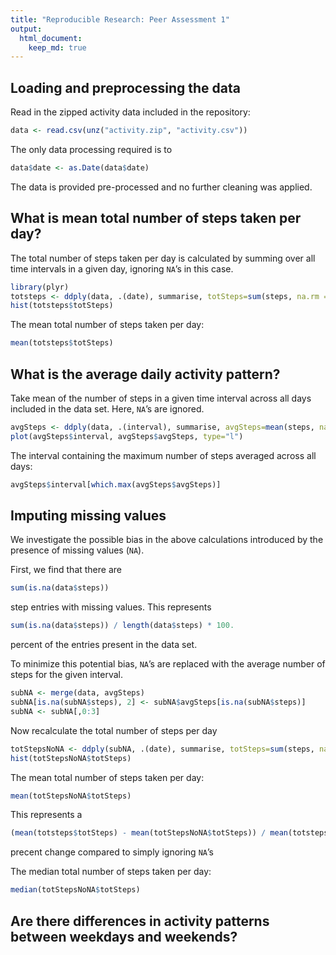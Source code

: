 ```yaml
---
title: "Reproducible Research: Peer Assessment 1"
output: 
  html_document:
    keep_md: true
---
```



## Loading and preprocessing the data

Read in the zipped activity data included in the repository:

```r
data <- read.csv(unz("activity.zip", "activity.csv"))
```

The only data processing required is to 
```r
data$date <- as.Date(data$date)
```

The data is provided pre-processed and no further cleaning was applied.

## What is mean total number of steps taken per day?

The total number of steps taken per day is calculated by summing over all time intervals in a given day, ignoring `NA`'s in this case.

```r
library(plyr)
totsteps <- ddply(data, .(date), summarise, totSteps=sum(steps, na.rm = TRUE))
hist(totsteps$totSteps)
```

The mean total number of steps taken per day: 
```r
mean(totsteps$totSteps)
```

## What is the average daily activity pattern?

Take mean of the number of steps in a given time interval across all days included in the data set. Here, `NA`'s are ignored.

```r
avgSteps <- ddply(data, .(interval), summarise, avgSteps=mean(steps, na.rm = TRUE))
plot(avgSteps$interval, avgSteps$avgSteps, type="l")
```

The interval containing the maximum number of steps averaged across all days:
``` r
avgSteps$interval[which.max(avgSteps$avgSteps)]
```

## Imputing missing values

We investigate the possible bias in the above calculations introduced by the presence of missing values (`NA`).

First, we find that there are
```r
sum(is.na(data$steps))
```
step entries with missing values. This represents
```r
sum(is.na(data$steps)) / length(data$steps) * 100.
```
percent of the entries present in the data set.

To minimize this potential bias, `NA`'s are replaced with the average number of steps for the given interval.
```r
subNA <- merge(data, avgSteps)
subNA[is.na(subNA$steps), 2] <- subNA$avgSteps[is.na(subNA$steps)]
subNA <- subNA[,0:3]
```

Now recalculate the total number of steps per day
```r
totStepsNoNA <- ddply(subNA, .(date), summarise, totSteps=sum(steps, na.rm = TRUE))
hist(totStepsNoNA$totSteps)
```

The mean total number of steps taken per day: 
```r
mean(totStepsNoNA$totSteps)
```
This represents a 
```r
(mean(totsteps$totSteps) - mean(totStepsNoNA$totSteps)) / mean(totsteps$totSteps) * 100.
```
precent change compared to simply ignoring `NA`'s

The median total number of steps taken per day: 
```r
median(totStepsNoNA$totSteps)
```

## Are there differences in activity patterns between weekdays and weekends?
